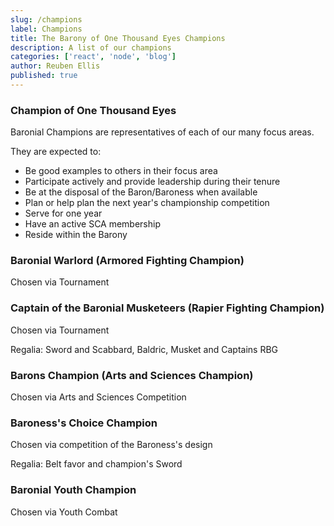 ```yaml
---
slug: /champions
label: Champions
title: The Barony of One Thousand Eyes Champions
description: A list of our champions
categories: ['react', 'node', 'blog']
author: Reuben Ellis
published: true
---
```


### Champion of One Thousand Eyes

Baronial Champions are representatives of each of our many focus areas.

They are expected to:

- Be good examples to others in their focus area
- Participate actively and provide leadership during their tenure
- Be at the disposal of the Baron/Baroness when available
- Plan or help plan the next year's championship competition
- Serve for one year
- Have an active SCA membership
- Reside within the Barony

### Baronial Warlord (Armored Fighting Champion)

Chosen via Tournament

### Captain of the Baronial Musketeers (Rapier Fighting Champion)

Chosen via Tournament

Regalia: Sword and Scabbard, Baldric, Musket and Captains RBG

### Barons Champion (Arts and Sciences Champion)

Chosen via Arts and Sciences Competition

### Baroness's Choice Champion

Chosen via competition of the Baroness's design

Regalia: Belt favor and champion's Sword

### Baronial Youth Champion

Chosen via Youth Combat
